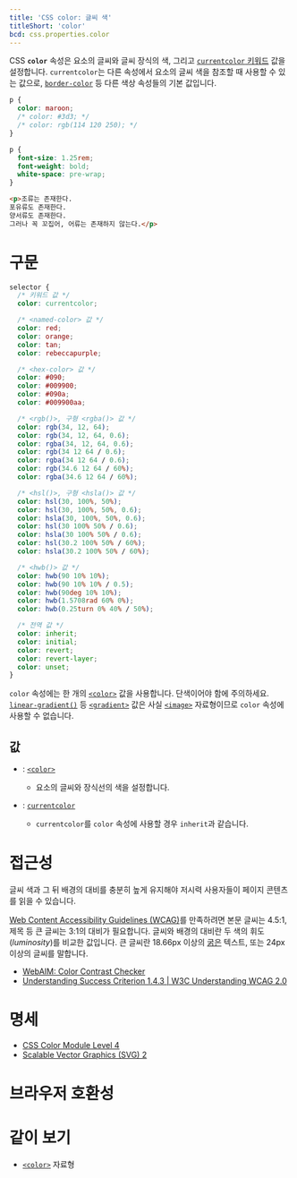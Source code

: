 ```yaml
---
title: 'CSS color: 글씨 색'
titleShort: 'color'
bcd: css.properties.color
---
```


CSS **`color`** 속성은 요소의 글씨와 글씨 장식의 색, 그리고 [`currentcolor` 키워드][`currentcolor`] 값을 설정합니다. `currentcolor`는 다른 속성에서 요소의 글씨 색을 참조할 때 사용할 수 있는 값으로, [`border-color`] 등 다른 색상 속성들의 기본 값입니다.

```css hidden name=demo
p {
  color: maroon;
  /* color: #3d3; */
  /* color: rgb(114 120 250); */
}
```

```css hidden editable=false name=demo filename=style
p {
  font-size: 1.25rem;
  font-weight: bold;
  white-space: pre-wrap;
}
```

```html hidden name=demo
<p>조류는 존재한다.
포유류도 존재한다.
양서류도 존재한다.
그러나 꼭 꼬집어, 어류는 존재하지 않는다.</p>
```

<LiveExample height={240} lang="css" name="demo" />

# 구문

```css
selector {
  /* 키워드 값 */
  color: currentcolor;

  /* <named-color> 값 */
  color: red;
  color: orange;
  color: tan;
  color: rebeccapurple;

  /* <hex-color> 값 */
  color: #090;
  color: #009900;
  color: #090a;
  color: #009900aa;

  /* <rgb()>, 구형 <rgba()> 값 */
  color: rgb(34, 12, 64);
  color: rgb(34, 12, 64, 0.6);
  color: rgba(34, 12, 64, 0.6);
  color: rgb(34 12 64 / 0.6);
  color: rgba(34 12 64 / 0.6);
  color: rgb(34.6 12 64 / 60%);
  color: rgba(34.6 12 64 / 60%);

  /* <hsl()>, 구형 <hsla()> 값 */
  color: hsl(30, 100%, 50%);
  color: hsl(30, 100%, 50%, 0.6);
  color: hsla(30, 100%, 50%, 0.6);
  color: hsl(30 100% 50% / 0.6);
  color: hsla(30 100% 50% / 0.6);
  color: hsl(30.2 100% 50% / 60%);
  color: hsla(30.2 100% 50% / 60%);

  /* <hwb()> 값 */
  color: hwb(90 10% 10%);
  color: hwb(90 10% 10% / 0.5);
  color: hwb(90deg 10% 10%);
  color: hwb(1.5708rad 60% 0%);
  color: hwb(0.25turn 0% 40% / 50%);

  /* 전역 값 */
  color: inherit;
  color: initial;
  color: revert;
  color: revert-layer;
  color: unset;
}
```

`color` 속성에는 한 개의 [`<color>`] 값을 사용합니다. 단색이어야 함에 주의하세요. [`linear-gradient()`] 등 [`<gradient>`] 값은 사실 [`<image>`] 자료형이므로 `color` 속성에 사용할 수 없습니다.

## 값

- : [`<color>`]

  - 요소의 글씨와 장식선의 색을 설정합니다.

- : [`currentcolor`]
  - `currentcolor`를 `color` 속성에 사용할 경우 `inherit`과 같습니다.

# 접근성

글씨 색과 그 뒤 배경의 대비를 충분히 높게 유지해야 저시력 사용자들이 페이지 콘텐츠를 읽을 수 있습니다.

[Web Content Accessibility Guidelines (WCAG)](https://www.w3.org/WAI/standards-guidelines/wcag/)를 만족하려면 본문 글씨는 4.5:1, 제목 등 큰 글씨는 3:1의 대비가 필요합니다. 글씨와 배경의 대비란 두 색의 휘도(_luminosity_)를 비교한 값입니다. 큰 글씨란 18.66px 이상의 [굵은](./font-weight) 텍스트, 또는 24px 이상의 글씨를 말합니다.

- [WebAIM: Color Contrast Checker](https://webaim.org/resources/contrastchecker/)
- [Understanding Success Criterion 1.4.3 | W3C Understanding WCAG 2.0](https://www.w3.org/TR/UNDERSTANDING-WCAG20/visual-audio-contrast-contrast.html)

# 명세

- [CSS Color Module Level 4](https://drafts.csswg.org/css-color/#the-color-property)
- [Scalable Vector Graphics (SVG) 2](https://svgwg.org/svg2-draft/painting.html#ColorProperty)

# 브라우저 호환성

<BrowserCompat data={props.bcd} />

# 같이 보기

- [`<color>`] 자료형

[`<color>`]: ./color_value
[`<gradient>`]: https://developer.mozilla.org/en-US/docs/Web/CSS/gradient
[`<image>`]: https://developer.mozilla.org/en-US/docs/Web/CSS/image
[`border-color`]: https://developer.mozilla.org/en-US/docs/Web/CSS/border-color
[`currentcolor`]: ./color_value#currentcolor-키워드
[`linear-gradient()`]: https://developer.mozilla.org/en-US/docs/Web/CSS/gradient/linear-gradient
[`text-decoration-color`]: ./text-decoration-color
